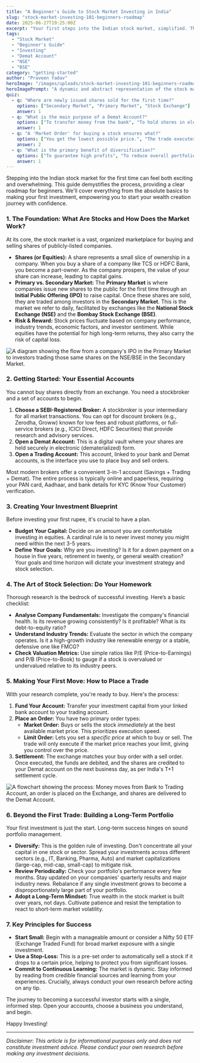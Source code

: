 ```yaml
---
title: "A Beginner's Guide to Stock Market Investing in India"
slug: "stock-market-investing-101-beginners-roadmap"
date: 2025-06-27T19:25:00Z
excerpt: "Your first steps into the Indian stock market, simplified. This guide covers the essentials, from understanding what stocks are to making your first trade and building a long-term portfolio."
tags:
  - "Stock Market"
  - "Beginner's Guide"
  - "Investing"
  - "Demat Account"
  - "NSE"
  - "BSE"
category: "getting-started"
author: "Praveen Yadav"
heroImage: "/images/uploads/stock-market-investing-101-beginners-roadmap/hero-image.jpg"
heroImagePrompt: "A dynamic and abstract representation of the stock market, with glowing green and red charts and graphs on a dark background, symbolizing growth and risk. An upward-trending arrow is prominent, suggesting long-term investment success."
quiz:
  - q: "Where are newly issued shares sold for the first time?"
    options: ["Secondary Market", "Primary Market", "Stock Exchange"]
    answer: 1
  - q: "What is the main purpose of a Demat Account?"
    options: ["To transfer money from the bank", "To hold shares in electronic form", "To get stock recommendations"]
    answer: 1
  - q: "A 'Market Order' for buying a stock ensures what?"
    options: ["You get the lowest possible price.", "The trade executes at a specific price you set.", "The trade executes immediately at the current best price."]
    answer: 2
  - q: "What is the primary benefit of diversification?"
    options: ["To guarantee high profits", "To reduce overall portfolio risk", "To pick the best-performing stock"]
    answer: 1
---
```


Stepping into the Indian stock market for the first time can feel both exciting and overwhelming. This guide demystifies the process, providing a clear roadmap for beginners. We'll cover everything from the absolute basics to making your first investment, empowering you to start your wealth creation journey with confidence.

### 1. The Foundation: What Are Stocks and How Does the Market Work?

At its core, the stock market is a vast, organized marketplace for buying and selling shares of publicly-listed companies.

*   **Shares (or Equities):** A share represents a small slice of ownership in a company. When you buy a share of a company like TCS or HDFC Bank, you become a part-owner. As the company prospers, the value of your share can increase, leading to capital gains.
*   **Primary vs. Secondary Market:** The **Primary Market** is where companies issue new shares to the public for the first time through an **Initial Public Offering (IPO)** to raise capital. Once these shares are sold, they are traded among investors in the **Secondary Market**. This is the market we refer to daily, facilitated by exchanges like the **National Stock Exchange (NSE)** and the **Bombay Stock Exchange (BSE)**.
*   **Risk & Reward:** Stock prices fluctuate based on company performance, industry trends, economic factors, and investor sentiment. While equities have the potential for high long-term returns, they also carry the risk of capital loss.

![A diagram showing the flow from a company's IPO in the Primary Market to investors trading those same shares on the NSE/BSE in the Secondary Market.](/images/uploads/stock-market-investing-101-beginners-roadmap/primary-vs-secondary-market.png)

### 2. Getting Started: Your Essential Accounts

You cannot buy shares directly from an exchange. You need a stockbroker and a set of accounts to begin.

1.  **Choose a SEBI-Registered Broker:** A stockbroker is your intermediary for all market transactions. You can opt for discount brokers (e.g., Zerodha, Groww) known for low fees and robust platforms, or full-service brokers (e.g., ICICI Direct, HDFC Securities) that provide research and advisory services.
2.  **Open a Demat Account:** This is a digital vault where your shares are held securely in electronic (dematerialized) form.
3.  **Open a Trading Account:** This account, linked to your bank and Demat accounts, is the interface you use to place buy and sell orders.

Most modern brokers offer a convenient 3-in-1 account (Savings + Trading + Demat). The entire process is typically online and paperless, requiring your PAN card, Aadhaar, and bank details for KYC (Know Your Customer) verification.

### 3. Creating Your Investment Blueprint

Before investing your first rupee, it's crucial to have a plan.

*   **Budget Your Capital:** Decide on an amount you are comfortable investing in equities. A cardinal rule is to never invest money you might need within the next 3-5 years.
*   **Define Your Goals:** Why are you investing? Is it for a down payment on a house in five years, retirement in twenty, or general wealth creation? Your goals and time horizon will dictate your investment strategy and stock selection.

### 4. The Art of Stock Selection: Do Your Homework

Thorough research is the bedrock of successful investing. Here’s a basic checklist:

*   **Analyse Company Fundamentals:** Investigate the company's financial health. Is its revenue growing consistently? Is it profitable? What is its debt-to-equity ratio?
*   **Understand Industry Trends:** Evaluate the sector in which the company operates. Is it a high-growth industry like renewable energy or a stable, defensive one like FMCG?
*   **Check Valuation Metrics:** Use simple ratios like P/E (Price-to-Earnings) and P/B (Price-to-Book) to gauge if a stock is overvalued or undervalued relative to its industry peers.

### 5. Making Your First Move: How to Place a Trade

With your research complete, you're ready to buy. Here's the process:

1.  **Fund Your Account:** Transfer your investment capital from your linked bank account to your trading account.
2.  **Place an Order:** You have two primary order types:
    *   **Market Order:** Buys or sells the stock *immediately* at the best available market price. This prioritizes execution speed.
    *   **Limit Order:** Lets you set a *specific price* at which to buy or sell. The trade will only execute if the market price reaches your limit, giving you control over the price.
3.  **Settlement:** The exchange matches your buy order with a sell order. Once executed, the funds are debited, and the shares are credited to your Demat account on the next business day, as per India's T+1 settlement cycle.

![A flowchart showing the process: Money moves from Bank to Trading Account, an order is placed on the Exchange, and shares are delivered to the Demat Account.](/images/uploads/stock-market-investing-101-beginners-roadmap/trade-execution-flow.png)

### 6. Beyond the First Trade: Building a Long-Term Portfolio

Your first investment is just the start. Long-term success hinges on sound portfolio management.

*   **Diversify:** This is the golden rule of investing. Don't concentrate all your capital in one stock or sector. Spread your investments across different sectors (e.g., IT, Banking, Pharma, Auto) and market capitalizations (large-cap, mid-cap, small-cap) to mitigate risk.
*   **Review Periodically:** Check your portfolio's performance every few months. Stay updated on your companies' quarterly results and major industry news. Rebalance if any single investment grows to become a disproportionately large part of your portfolio.
*   **Adopt a Long-Term Mindset:** True wealth in the stock market is built over years, not days. Cultivate patience and resist the temptation to react to short-term market volatility.

### 7. Key Principles for Success

*   **Start Small:** Begin with a manageable amount or consider a Nifty 50 ETF (Exchange Traded Fund) for broad market exposure with a single investment.
*   **Use a Stop-Loss:** This is a pre-set order to automatically sell a stock if it drops to a certain price, helping to protect you from significant losses.
*   **Commit to Continuous Learning:** The market is dynamic. Stay informed by reading from credible financial sources and learning from your experiences. Crucially, always conduct your own research before acting on any tip.

The journey to becoming a successful investor starts with a single, informed step. Open your accounts, choose a business you understand, and begin.

Happy Investing!

***

*Disclaimer: This article is for informational purposes only and does not constitute investment advice. Please conduct your own research before making any investment decisions.*
